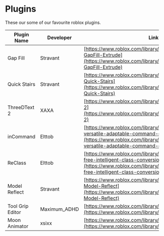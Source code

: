# Plugins
These our some of our favourite roblox plugins.

| Plugin Name | Developer | Link |
| ----------- | ----------- | ----------- |
| Gap Fill | Stravant | [https://www.roblox.com/library/165687726/Stravant-GapFill-Extrude](https://www.roblox.com/library/165687726/Stravant-GapFill-Extrude)
| Quick Stairs | Stravant | [https://www.roblox.com/library/6917372104/Stravant-Quick-Stairs](https://www.roblox.com/library/6917372104/Stravant-Quick-Stairs)
| ThreeDText 2 | XAXA | [https://www.roblox.com/library/2273628561/ThreeDText-2](https://www.roblox.com/library/2273628561/ThreeDText-2)
| inCommand | Elttob | [https://www.roblox.com/library/4987562465/InCommand-versatile-adaptable-command-execution](https://www.roblox.com/library/4987562465/InCommand-versatile-adaptable-command-execution)
| ReClass | Elttob | [https://www.roblox.com/library/2867765019/Reclass-free-intelligent-class-conversion](https://www.roblox.com/library/2867765019/Reclass-free-intelligent-class-conversion)
| Model Reflect | Stravant | [https://www.roblox.com/library/217792838/Stravant-Model-Reflect](https://www.roblox.com/library/217792838/Stravant-Model-Reflect)
| Tool Grip Editor | Maximum_ADHD | [https://www.roblox.com/library/174577307/](https://www.roblox.com/library/174577307/)
| Moon Animator | xsixx | [https://www.roblox.com/library/4725618216/](https://www.roblox.com/library/4725618216/)